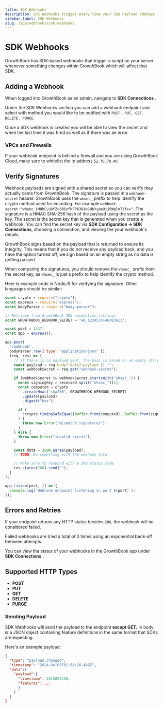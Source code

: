 ```yaml
---
title: SDK Webhooks
description: SDK Webhooks trigger every time your SDK Payload changes.
sidebar_label: SDK Webhooks
slug: /app/webhooks/sdk-webhooks
---
```


# SDK Webhooks

GrowthBook has SDK-based webhooks that trigger a script on your server whenever something changes within GrowthBook which will affect that SDK.

## Adding a Webhook

When logged into GrowthBook as an admin, navigate to **SDK Connections** .

Under the SDK Webhooks section you can add a webhook endpoint and select with method you would like to be notified with `POST, PUT, GET, DELETE, PURGE`.

Once a SDK webhook is created you will be able to view the secret and when the last time it was fired as well as if there was an error.

### VPCs and Firewalls

If your webhook endpoint is behind a firewall and you are using GrowthBook Cloud, make sure to whitelist the ip address `52.70.79.40`.

## Verify Signatures

Webhook payloads are signed with a shared secret so you can verify they actually came from GrowthBook. The signature is passed in a `webhook-secret` header. GrowthBook uses the `whsec_` prefix to help identify the crypto method used for encoding. For example `webhook-secret:"whsec_iM0hCLU0fZc885zfkFPX3UJwSHbYyam9ji0WglnT3fc="`.
The signature is a HMAC SHA-256 hash of the payload using the secret as the key. The secret is the secret key that is generated when you create a webhook. You can find the secret key via **SDK Configuration → SDK Connections**, choosing a connection, and viewing the your webhook's details.

GrowthBook signs based on the payload that is returned to ensure its integrity. This means that if you do not receive any payload back, and you have the option turned off, we sign based on an empty string as no data is getting passed.

When comparing the signatures, you should remove the `whsec_` prefix from the secret key, as `whsec_` is just a prefix to help identify the crypto method.

Here is example code in NodeJS for verifying the signature. Other languages should be similar:

```js
const crypto = require("crypto");
const express = require("express");
const bodyParser = require("body-parser");

// Retrieve from GrowthBook SDK connection settings
const GROWTHBOOK_WEBHOOK_SECRET = "wk_123A5341464B3A13";

const port = 1337;
const app = express();

app.post(
  "/webhook",
  bodyParser.raw({ type: "application/json" }),
  (req, res) => {
    // if there is no payload sent, the hash is based on an empty string
    const payload = req.body?.data?.payload || "";
    const webhookSecret = req.get("webhook-secret");

    if (webhookSecret && webhookSecret.startsWith("whsec_")) {
      const signingKey = received.split("whsec_")[1];
      const computed = crypto
        .createHmac("sha256", GROWTHBOOK_WEBHOOK_SECRET)
        .update(payload)
        .digest("hex");

      if (
        !crypto.timingSafeEqual(Buffer.from(computed), Buffer.from(signingKey))
      ) {
        throw new Error("mismatch signatures");
      }
    } else {
      throw new Error("invalid secret");
    }

    const data = JSON.parse(payload);
    // TODO: Do something with the webhook data

    // Make sure to respond with a 200 status code
    res.status(200).send("");
  }
);

app.listen(port, () => {
  console.log(`Webhook endpoint listening on port ${port}`);
});
```

## Errors and Retries

If your endpoint returns any HTTP status besides `200`, the webhook will be considered failed.

Failed webhooks are tried a total of 3 times using an exponential back-off between attempts.

You can view the status of your webhooks in the GrowthBook app under **SDK Connections** .

## Supported HTTP Types

- **POST**
- **PUT**
- **GET**
- **DELETE**
- **PURGE**

### Sending Payload

SDK Webhooks will send the payload to the endpoint **except GET.** In body is a JSON object containing feature definitions in the same format that SDKs are expecting.

Here's an example payload:

```json
{
  "type": "payload.changed",
  "timestamp": "2024-04-03T01:54:20.449Z",
  "data":{
    "payload":{
      "timestamp": 1625098156,
      "features": ...
      }
    }
  }
}
```
